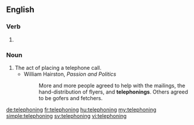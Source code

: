 ==English==

===Verb===
{{head|en}}

# {{present participle of|telephone}}

===Noun===
{{en-noun}}

# The act of placing a telephone call.
#* William Hairston, ''Passion and Politics''
#*: More and more people agreed to help with the mailings, the hand-distribution of flyers, and '''telephonings'''. Others agreed to be gofers and fetchers.

[[de:telephoning]]
[[fr:telephoning]]
[[hu:telephoning]]
[[my:telephoning]]
[[simple:telephoning]]
[[sv:telephoning]]
[[vi:telephoning]]